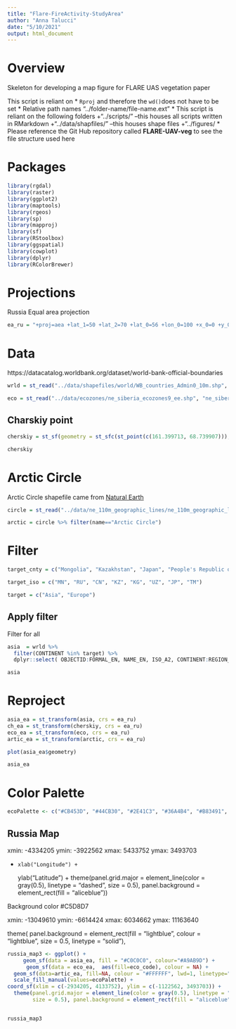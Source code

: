 ```yaml
---
title: "Flare-FireActivity-StudyArea"
author: "Anna Talucci"
date: "5/10/2021"
output: html_document
---
```

# Overview

Skeleton for developing a map figure for FLARE UAS vegetation paper

This script is reliant on
* `Rproj` and therefore the `wd()`does not have to be set
* Relative path names "../folder-name/file-name.ext"
* This script is reliant on the following folders 
    +"../scripts/" --this houses all scripts written in RMarkdown
    +"../data/shapfiles/" --this houses shape files
    +"../figures/
* Please reference the Git Hub repository called **FLARE-UAV-veg** to see the file structure used here

# Packages
```r
library(rgdal)
library(raster)
library(ggplot2)
library(maptools)
library(rgeos)
library(sp)
library(mapproj)
library(sf)
library(RStoolbox)
library(ggspatial)
library(cowplot)
library(dplyr)
library(RColorBrewer)
```


# Projections 

Russia Equal area projection

```r
ea_ru = "+proj=aea +lat_1=50 +lat_2=70 +lat_0=56 +lon_0=100 +x_0=0 +y_0=0 +ellps=WGS84 +datum=WGS84 +units=m +no_defs "
```


# Data
https://datacatalog.worldbank.org/dataset/world-bank-official-boundaries

```r
wrld = st_read("../data/shapefiles/world/WB_countries_Admin0_10m.shp", "WB_countries_Admin0_10m")
```

```r
eco = st_read("../data/ecozones/ne_siberia_ecozones9_ee.shp", "ne_siberia_ecozones9_ee")
```

## Charskiy point
```r
cherskiy = st_sf(geometry = st_sfc(st_point(c(161.399713, 68.739907))), crs = ("+proj=longlat +datum=WGS84 +no_defs"))

cherskiy
```

# Arctic Circle 
Arctic Circle shapefile came from [Natural Earth](https://www.naturalearthdata.com/downloads/110m-physical-vectors/110m-geographic-lines/)

```r
circle = st_read("../data/ne_110m_geographic_lines/ne_110m_geographic_lines.shp", "ne_110m_geographic_lines") 
```
```r
arctic = circle %>% filter(name=="Arctic Circle")
```




# Filter
```r
target_cnty = c("Mongolia", "Kazakhstan", "Japan", "People's Republic of China", "Russia", "Uzbekistan")
```

```r
target_iso = c("MN", "RU", "CN", "KZ", "KG", "UZ", "JP", "TM")
```

```r
target = c("Asia", "Europe")
```
## Apply filter

Filter for all
```r
asia  = wrld %>% 
  filter(CONTINENT %in% target) %>%
  dplyr::select( OBJECTID:FORMAL_EN, NAME_EN, ISO_A2, CONTINENT:REGION_WB, Shape_Leng:geometry) 
```



```r
asia
```


# Reproject

```r
asia_ea = st_transform(asia, crs = ea_ru)
ch_ea = st_transform(cherskiy, crs = ea_ru)
eco_ea = st_transform(eco, crs = ea_ru)
artic_ea = st_transform(arctic, crs = ea_ru)

```

```r
plot(asia_ea$geometry)
```

```r
asia_ea
```

# Color Palette

```r
ecoPalette <- c("#CB453D", "#44CB30", "#2E41C3", "#36A4B4", "#B83491", "#B09C32", "#AE3D5F", "#2DC086", "#3261A1")
```
## Russia Map
xmin: -4334205 ymin: -3922562 xmax: 5433752 ymax: 3493703

+
     xlab("Longitude") + 
   ylab("Latitude") +
  theme(panel.grid.major = element_line(color = gray(0.5), linetype = "dashed", 
        size = 0.5), panel.background = element_rect(fill = "aliceblue"))

Background color #C5D8D7

xmin: -13049610 ymin: -6614424 xmax: 6034662 ymax: 11163640

theme(
  panel.background = element_rect(fill = "lightblue",
                                colour = "lightblue",
                                size = 0.5, linetype = "solid"),
```r
russia_map3 <- ggplot() +
     geom_sf(data = asia_ea, fill = "#C0C0C0", colour="#A9AB9D") +
      geom_sf(data = eco_ea,  aes(fill=eco_code), colour = NA) +
  geom_sf(data=artic_ea, fill=NA, colour = "#FFFFFF", lwd=1, linetype="dashed") +
  scale_fill_manual(values=ecoPalette) +
coord_sf(xlim = c(-2934205, 4133752), ylim = c(-1122562, 3493703)) +
  theme(panel.grid.major = element_line(color = gray(0.5), linetype = "dashed", 
        size = 0.5), panel.background = element_rect(fill = "aliceblue"))


russia_map3
```
